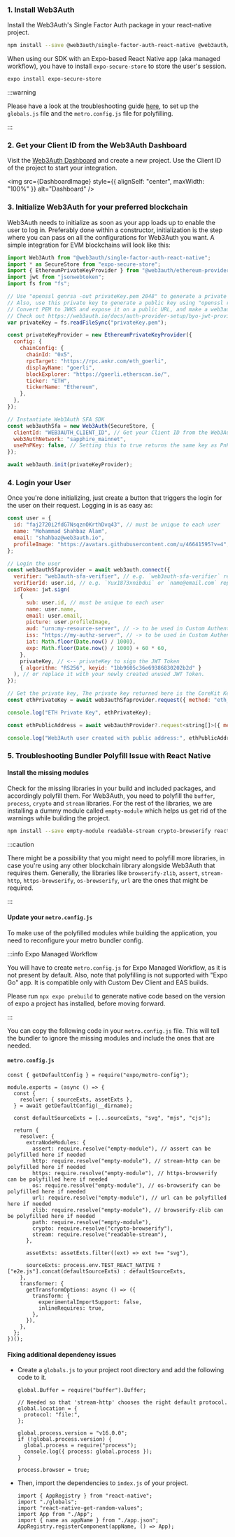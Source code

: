 
### 1. Install Web3Auth

Install the Web3Auth's Single Factor Auth package in your react-native project.

```bash npm2yarn
npm install --save @web3auth/single-factor-auth-react-native @web3auth/ethereum-provider jsonwebtoken fs
```

When using our SDK with an Expo-based React Native app (aka managed workflow), you have to install `expo-secure-store` to store the user's session.

```bash
expo install expo-secure-store
```

:::warning

Please have a look at the troubleshooting guide [here](/troubleshooting/metro-issues), to set up the `globals.js` file and the `metro.config.js` file
for polyfilling.

:::

### 2. Get your Client ID from the Web3Auth Dashboard

Visit the [Web3Auth Dashboard](https://dashboard.web3auth.io) and create a new project. Use the Client ID of the project to start your integration.

<img src={DashboardImage} style={{ alignSelf: "center", maxWidth: "100%" }} alt="Dashboard" />

### 3. Initialize Web3Auth for your preferred blockchain

Web3Auth needs to initialize as soon as your app loads up to enable the user to log in. Preferably done within a constructor, initialization is the
step where you can pass on all the configurations for Web3Auth you want. A simple integration for EVM blockchains will look like this:

```js
import Web3Auth from "@web3auth/single-factor-auth-react-native";
import * as SecureStore from "expo-secure-store";
import { EthereumPrivateKeyProvider } from "@web3auth/ethereum-provider";
import jwt from "jsonwebtoken";
import fs from "fs";

// Use "openssl genrsa -out privateKey.pem 2048" to generate a private key
// Also, use this private key to generate a public key using "openssl rsa -in privateKey.pem -pubout -out publicKey.pem"
// Convert PEM to JWKS and expose it on a public URL, and make a web3auth verifier using that.
// Check out https://web3auth.io/docs/auth-provider-setup/byo-jwt-providers for more details.
var privateKey = fs.readFileSync("privateKey.pem");

const privateKeyProvider = new EthereumPrivateKeyProvider({
  config: {
    chainConfig: {
      chainId: "0x5",
      rpcTarget: "https://rpc.ankr.com/eth_goerli",
      displayName: "goerli",
      blockExplorer: "https://goerli.etherscan.io/",
      ticker: "ETH",
      tickerName: "Ethereum",
    },
  },
});

// Instantiate Web3Auth SFA SDK
const web3authSfa = new Web3Auth(SecureStore, {
  clientId: "WEB3AUTH_CLIENT_ID", // Get your Client ID from the Web3Auth Dashboard
  web3AuthNetwork: "sapphire_mainnet",
  usePnPKey: false, // Setting this to true returns the same key as PnP Web SDK, By default, this SDK returns CoreKitKey.
});

await web3auth.init(privateKeyProvider);
```

### 4. Login your User

Once you're done initializing, just create a button that triggers the login for the user on their request. Logging in is as easy as:

```js
const user = {
  id: "faj2720i2fdG7NsqznOKrthDvq43", // must be unique to each user
  name: "Mohammad Shahbaz Alam",
  email: "shahbaz@web3auth.io",
  profileImage: "https://avatars.githubusercontent.com/u/46641595?v=4",
};

// Login the user
const web3authSfaprovider = await web3auth.connect({
  verifier: "web3auth-sfa-verifier", // e.g. `web3auth-sfa-verifier` replace with your verifier name, and it has to be on the same network passed in init().
  verifierId: user.id, // e.g. `Yux1873xnibdui` or `name@email.com` replace with your verifier id(sub or email)'s value.
  idToken: jwt.sign(
    {
      sub: user.id, // must be unique to each user
      name: user.name,
      email: user.email,
      picture: user.profileImage,
      aud: "urn:my-resource-server", // -> to be used in Custom Authentication as JWT Field
      iss: "https://my-authz-server", // -> to be used in Custom Authentication as JWT Field
      iat: Math.floor(Date.now() / 1000),
      exp: Math.floor(Date.now() / 1000) + 60 * 60,
    },
    privateKey, // <-- privateKey to sign the JWT Token
    { algorithm: "RS256", keyid: "1bb9605c36e69386830202b2d" }
  ), // or replace it with your newly created unused JWT Token.
});

// Get the private key, The private key returned here is the CoreKit Key, since the usePnPKey is set to false.
const ethPrivateKey = await web3authSfaprovider.request({ method: "eth_private_key" });

console.log("ETH Private Key", ethPrivateKey);

const ethPublicAddress = await web3authProvider?.request<string[]>({ method: "eth_accounts" });

console.log("Web3Auth user created with public address:", ethPublicAddress![0]);
```

### 5. Troubleshooting Bundler Polyfill Issue with React Native

#### Install the missing modules

Check for the missing libraries in your build and included packages, and accordingly polyfill them. For Web3Auth, you need to polyfill the `buffer`,
`process`, `crypto` and `stream` libraries. For the rest of the libraries, we are installing a dummy module called `empty-module` which helps us get
rid of the warnings while building the project.

```bash npm2yarn
npm install --save empty-module readable-stream crypto-browserify react-native-get-random-values buffer process
```

:::caution

There might be a possibility that you might need to polyfill more libraries, in case you're using any other blockchain library alongside Web3Auth that
requires them. Generally, the libraries like `browserify-zlib`, `assert`, `stream-http`, `https-browserify`, `os-browserify`, `url` are the ones that
might be required.

:::

#### Update your `metro.config.js`

To make use of the polyfilled modules while building the application, you need to reconfigure your metro bundler config.

:::info Expo Managed Workflow

You will have to create `metro.config.js` for Expo Managed Workflow, as it is not present by default. Also, note that polyfilling is not supported with
"Expo Go" app. It is compatible only with Custom Dev Client and EAS builds.

Please run `npx expo prebuild` to generate native code based on the version of expo a project has installed, before moving forward.

:::

You can copy the following code in your `metro.config.js` file. This will tell the bundler to ignore the missing modules and include the ones that are
needed.

#### `metro.config.js`

```tsx title="metro.config.js"
const { getDefaultConfig } = require("expo/metro-config");

module.exports = (async () => {
  const {
    resolver: { sourceExts, assetExts },
  } = await getDefaultConfig(__dirname);

  const defaultSourceExts = [...sourceExts, "svg", "mjs", "cjs"];

  return {
    resolver: {
      extraNodeModules: {
        assert: require.resolve("empty-module"), // assert can be polyfilled here if needed
        http: require.resolve("empty-module"), // stream-http can be polyfilled here if needed
        https: require.resolve("empty-module"), // https-browserify can be polyfilled here if needed
        os: require.resolve("empty-module"), // os-browserify can be polyfilled here if needed
        url: require.resolve("empty-module"), // url can be polyfilled here if needed
        zlib: require.resolve("empty-module"), // browserify-zlib can be polyfilled here if needed
        path: require.resolve("empty-module"),
        crypto: require.resolve("crypto-browserify"),
        stream: require.resolve("readable-stream"),
      },

      assetExts: assetExts.filter((ext) => ext !== "svg"),

      sourceExts: process.env.TEST_REACT_NATIVE ? ["e2e.js"].concat(defaultSourceExts) : defaultSourceExts,
    },
    transformer: {
      getTransformOptions: async () => ({
        transform: {
          experimentalImportSupport: false,
          inlineRequires: true,
        },
      }),
    },
  };
})();
```

#### Fixing additional dependency issues

- Create a `globals.js` to your project root directory and add the following code to it.

  ```tsx title="globals.js"
  global.Buffer = require("buffer").Buffer;

  // Needed so that 'stream-http' chooses the right default protocol.
  global.location = {
    protocol: "file:",
  };

  global.process.version = "v16.0.0";
  if (!global.process.version) {
    global.process = require("process");
    console.log({ process: global.process });
  }

  process.browser = true;
  ```

- Then, import the dependencies to `index.js` of your project.

  ```tsx title="index.js"
  import { AppRegistry } from "react-native";
  import "./globals";
  import "react-native-get-random-values";
  import App from "./App";
  import { name as appName } from "./app.json";
  AppRegistry.registerComponent(appName, () => App);
  ```
